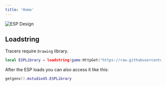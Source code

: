 ```yaml
---
title: 'Home'
---
```


![ESP Design](/images/esp_design.png)

## Loadstring

<Info>Tracers require `Drawing` library.</Info>
```lua esp_lib.lua
local ESPLibrary = loadstring(game:HttpGet("https://raw.githubusercontent.com/mstudio45/MS-ESP/refs/heads/main/source.lua"))()
```

After the ESP loads you can also access it like this:
```lua esp_from_getgenv.lua
getgenv().mstudio45.ESPLibrary
```
